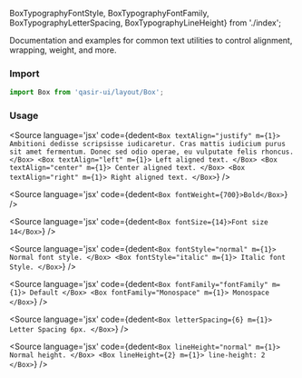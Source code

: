 BoxTypographyFontStyle, BoxTypographyFontFamily, BoxTypographyLetterSpacing, BoxTypographyLineHeight} from './index';

<Title>Typography</Title>
<Subtitle>Documentation and examples for common text utilities to control alignment, wrapping, weight, and more.</Subtitle>

### Import

```jsx
import Box from 'qasir-ui/layout/Box';
```

<h3 style={{marginBottom: 20}}>Usage</h3>

<BoxTypographyTextAlignment />

<Source
  language='jsx'
  code={dedent`
     <Box textAlign="justify" m={1}>
        Ambitioni dedisse scripsisse iudicaretur. Cras mattis iudicium purus sit amet fermentum. Donec sed
        odio operae, eu vulputate felis rhoncus.
      </Box>
      <Box textAlign="left" m={1}>
        Left aligned text.
      </Box>
      <Box textAlign="center" m={1}>
        Center aligned text.
      </Box>
      <Box textAlign="right" m={1}>
        Right aligned text.
      </Box>
  `}
/>

<BoxTypographyFontWeight />

<Source
  language='jsx'
  code={dedent`
     <Box fontWeight={700}>Bold</Box>
  `}
/>

<BoxTypographyFontSize />

<Source
  language='jsx'
  code={dedent`
     <Box fontSize={14}>Font size 14</Box>
  `}
/>

<BoxTypographyFontStyle />

<Source
  language='jsx'
  code={dedent`
     <Box fontStyle="normal" m={1}>
      Normal font style.
    </Box>
    <Box fontStyle="italic" m={1}>
      Italic font Style.
    </Box>
  `}
/>

<BoxTypographyFontFamily />

<Source
  language='jsx'
  code={dedent`
     <Box fontFamily="fontFamily" m={1}>
      Default
    </Box>
    <Box fontFamily="Monospace" m={1}>
      Monospace
    </Box>
  `}
/>

<BoxTypographyLetterSpacing />

<Source
  language='jsx'
  code={dedent`
     <Box letterSpacing={6} m={1}>
      Letter Spacing 6px.
    </Box>
  `}
/>

<BoxTypographyLineHeight />

<Source
  language='jsx'
  code={dedent`
     <Box lineHeight="normal" m={1}>
      Normal height.
    </Box>
    <Box lineHeight={2} m={1}>
      line-height: 2
    </Box>
  `}
/>